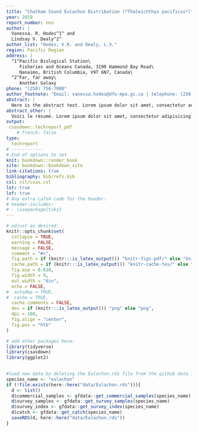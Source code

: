```yaml
---
title: "Chatham Sound Eulachon Distribution (*Thaleichthys pacificus*)"
year: 2019
report_number: nnn
author: |
  Vanessa. R. Hodes^1^ and
  Lindsay V. Dealy^2^
author_list: "Hodes, V.R. and Dealy, L.V."
region: Pacific Region
address: |
  ^1^Pacific Biological Station\
     Fisheries and Oceans Canada, 3190 Hammond Bay Road\
     Nanaimo, British Columbia, V9T 6N7, Canada\
  ^2^Far, far away\
     Another Galaxy
phone: "(250) 756-7000"
author_footnote: "Email: vanessa.hodes@dfo-mpo.gc.ca | telephone: (250) 756-7219"
abstract: |
  Here is the abstract text. Lorem ipsum dolor sit amet, consectetur adipisicing elit, sed do eiusmod tempor incididunt ut labore et dolore magna aliqua. Ut enim ad minim veniam, quis nostrud exercitation ullamco laboris nisi ut aliquip ex ea commodo consequat. Duis aute irure dolor in reprehenderit in voluptate velit esse cillum dolore eu fugiat nulla pariatur. Excepteur sint occaecat cupidatat non proident, sunt in culpa qui officia deserunt mollit anim id est laborum.
abstract_other: |
  Voici le résumé. Lorem ipsum dolor sit amet, consectetur adipisicing elit, sed do eiusmod tempor incididunt ut labore et dolore magna aliqua. Ut enim ad minim veniam, quis nostrud exercitation ullamco laboris nisi ut aliquip ex ea commodo consequat. Duis aute irure dolor in reprehenderit in voluptate velit esse cillum dolore eu fugiat nulla pariatur. Excepteur sint occaecat cupidatat non proident, sunt in culpa qui officia deserunt mollit anim id est laborum.
output:
 csasdown::techreport_pdf
    # french: false
type:
  techreport
# ------------
# End of options to set
knit: bookdown::render_book
site: bookdown::bookdown_site
link-citations: true
bibliography: bib/refs.bib
csl: csl/csas.csl
lot: true
lof: true
# Any extra LaTeX code for the header:
# header-includes:
# - \usepackage{tikz}
---
```


```r
# adjust as desired:
knitr::opts_chunk$set(
  collapse = TRUE,
  warning = FALSE,
  message = FALSE,
  comment = "#>",
  fig.path = if (knitr:::is_latex_output()) "knitr-figs-pdf/" else "knitr-figs-docx/",
  cache.path = if (knitr:::is_latex_output()) "knitr-cache-tex/" else "knitr-cache-docx/",
  fig.asp = 0.618,
  fig.width = 9,
  out.width = "6in",
  echo = FALSE,
#  autodep = TRUE,
#  cache = TRUE,
  cache.comments = FALSE,
  dev = if (knitr:::is_latex_output()) "png" else "png",
  dpi = 180,
  fig.align = "center",
  fig.pos = "htb"
)
```

```r
# add other packages here:
library(tidyverse)
library(csasdown)
library(ggplot2)
 
```
```r
#load new data by deleting the Eulachon.rds file from the github data folder if new fields get added
species_name <- "eulachon"
if (!file.exists(here::here("data/Eulachon.rds"))){
  d <- list()
  d$commercial_samples <- gfdata::get_commercial_samples(species_name)
  d$survey_samples <- gfdata::get_survey_samples(species_name)
  d$survey_index <- gfdata::get_survey_index(species_name)
  d$catch <- gfdata::get_catch(species_name)
  saveRDS(d, here::here("data/Eulachon.rds"))
}
```